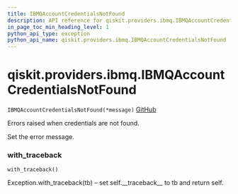 ```yaml
---
title: IBMQAccountCredentialsNotFound
description: API reference for qiskit.providers.ibmq.IBMQAccountCredentialsNotFound
in_page_toc_min_heading_level: 1
python_api_type: exception
python_api_name: qiskit.providers.ibmq.IBMQAccountCredentialsNotFound
---
```


# qiskit.providers.ibmq.IBMQAccountCredentialsNotFound

<span id="qiskit.providers.ibmq.IBMQAccountCredentialsNotFound" />

`IBMQAccountCredentialsNotFound(*message)` [GitHub](https://github.com/qiskit/qiskit-ibmq-provider/tree/stable/0.12/qiskit/providers/ibmq/exceptions.py "view source code")

Errors raised when credentials are not found.

Set the error message.

### with\_traceback

<span id="qiskit.providers.ibmq.IBMQAccountCredentialsNotFound.with_traceback" />

`with_traceback()`

Exception.with\_traceback(tb) – set self.\_\_traceback\_\_ to tb and return self.

